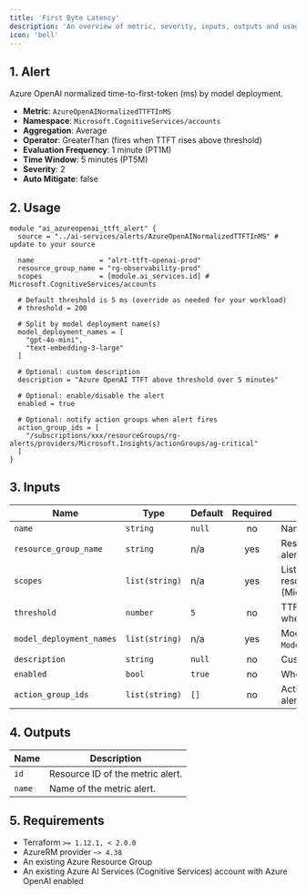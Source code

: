 ```yaml
---
title: 'First Byte Latency'
description: 'An overview of metric, severity, inputs, outputs and usage.'
icon: 'bell'
---
```


## 1. Alert
Azure OpenAI normalized time-to-first-token (ms) by model deployment.

- **Metric**: `AzureOpenAINormalizedTTFTInMS`
- **Namespace**: `Microsoft.CognitiveServices/accounts`
- **Aggregation**: Average
- **Operator**: GreaterThan (fires when TTFT rises above threshold)
- **Evaluation Frequency**: 1 minute (PT1M)
- **Time Window**: 5 minutes (PT5M)
- **Severity**: 2
- **Auto Mitigate**: false

## 2. Usage
```hcl
module "ai_azureopenai_ttft_alert" {
  source = "../ai-services/alerts/AzureOpenAINormalizedTTFTInMS" # update to your source

  name                = "alrt-ttft-openai-prod"
  resource_group_name = "rg-observability-prod"
  scopes              = [module.ai_services.id] # Microsoft.CognitiveServices/accounts

  # Default threshold is 5 ms (override as needed for your workload)
  # threshold = 200

  # Split by model deployment name(s)
  model_deployment_names = [
    "gpt-4o-mini",
    "text-embedding-3-large"
  ]

  # Optional: custom description
  description = "Azure OpenAI TTFT above threshold over 5 minutes"

  # Optional: enable/disable the alert
  enabled = true

  # Optional: notify action groups when alert fires
  action_group_ids = [
    "/subscriptions/xxx/resourceGroups/rg-alerts/providers/Microsoft.Insights/actionGroups/ag-critical"
  ]
}
```

## 3. Inputs
| Name                     | Type           | Default | Required | Description |
|--------------------------|----------------|---------|:--------:|-------------|
| `name`                   | `string`       | `null`  |    no    | Name of the metric alert. |
| `resource_group_name`    | `string`       | n/a     |   yes    | Resource group in which to create the alert. |
| `scopes`                 | `list(string)` | n/a     |   yes    | List of Azure AI Services account resource IDs (Microsoft.CognitiveServices/accounts). |
| `threshold`              | `number`       | `5`     |    no    | TTFT threshold in milliseconds. Fires when above this value. |
| `model_deployment_names` | `list(string)` | n/a     |   yes    | Model deployment names to filter on `ModelDeploymentName` dimension. |
| `description`            | `string`       | `null`  |    no    | Custom description for the alert. |
| `enabled`                | `bool`         | `true`  |    no    | Whether the alert is enabled. |
| `action_group_ids`       | `list(string)` | `[]`    |    no    | Action Group IDs to notify when the alert fires. |

## 4. Outputs
| Name   | Description                     |
|--------|---------------------------------|
| `id`   | Resource ID of the metric alert. |
| `name` | Name of the metric alert.        |

## 5. Requirements
- Terraform `>= 1.12.1, < 2.0.0`
- AzureRM provider `~> 4.38`
- An existing Azure Resource Group
- An existing Azure AI Services (Cognitive Services) account with Azure OpenAI enabled


